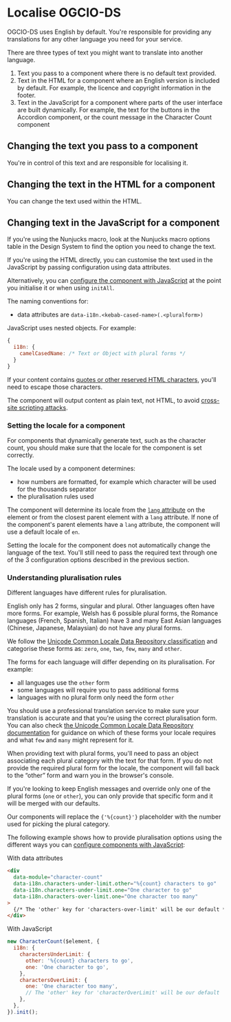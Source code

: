 
<Meta title="Docs/Localise OGCIO-DS" />

# Localise OGCIO-DS

OGCIO-DS uses English by default. You're responsible for providing any translations for any other language you need for your service.

There are three types of text you might want to translate into another language.

1. Text you pass to a component where there is no default text provided.
2. Text in the HTML for a component where an English version is included by default. For example, the licence and copyright information in the footer.
3. Text in the JavaScript for a component where parts of the user interface are built dynamically. For example, the text for the buttons in the Accordion component, or the count message in the Character Count component

## Changing the text you pass to a component

You're in control of this text and are responsible for localising it.

## Changing the text in the HTML for a component

You can change the text used within the HTML.

## Changing text in the JavaScript for a component

If you're using the Nunjucks macro, look at the Nunjucks macro options table in the Design System to find the option you need to change the text.

If you're using the HTML directly, you can customise the text used in the JavaScript by passing configuration using data attributes.

Alternatively, you can [configure the component with JavaScript](/?path=/docs/docs-configure-components-with-javascript--docs) at the point you initialise it or when using `initAll`.

The naming conventions for:

- data attributes are `data-i18n.<kebab-cased-name>(.<pluralform>)`

JavaScript uses nested objects. For example:

```javascript
{
  i18n: {
    camelCasedName: /* Text or Object with plural forms */
  }
}
```

If your content contains [quotes or other reserved HTML characters](https://developer.mozilla.org/en-US/docs/Glossary/Entity#reserved_characters), you'll need to escape those characters.

The component will output content as plain text, not HTML, to avoid [cross-site scripting attacks](https://owasp.org/www-community/attacks/xss/).

### Setting the locale for a component

For components that dynamically generate text, such as the character count, you should make sure that the locale for the component is set correctly.

The locale used by a component determines:

- how numbers are formatted, for example which character will be used for the thousands separator
- the pluralisation rules used

The component will determine its locale from the [`lang` attribute](https://developer.mozilla.org/en-US/docs/Web/HTML/Global_attributes/lang) on the element or from the closest parent element with a `lang` attribute. If none of the component's parent elements have a `lang` attribute, the component will use a default locale of `en`.

Setting the locale for the component does not automatically change the language of the text. You'll still need to pass the required text through one of the 3 configuration options described in the previous section.

<h3 id="pluralisation-rules">Understanding pluralisation rules</h3>

Different languages have different rules for pluralisation.

English only has 2 forms, singular and plural. Other languages often have more forms. For example, Welsh has 6 possible plural forms, the Romance languages (French, Spanish, Italian) have 3 and many East Asian languages (Chinese, Japanese, Malaysian) do not have any plural forms.

We follow the [Unicode Common Locale Data Repository classification](https://cldr.unicode.org/index/cldr-spec/plural-rules) and categorise these forms as: `zero`, `one`, `two`, `few`, `many` and `other`.

The forms for each language will differ depending on its pluralisation. For example:

- all languages use the `other` form
- some languages will require you to pass additional forms
- languages with no plural form only need the form `other`

You should use a professional translation service to make sure your translation is accurate and that you're using the correct pluralisation form. You can also check [the Unicode Common Locale Data Repository documentation](https://unicode-org.github.io/cldr-staging/charts/latest/supplemental/language_plural_rules.html) for guidance on which of these forms your locale requires and what `few` and `many` might represent for it.

When providing text with plural forms, you'll need to pass an object associating each plural category with the text for that form. If you do not provide the required plural form for the locale, the component will fall back to the “other” form and warn you in the browser's console.

If you're looking to keep English messages and override only one of the plural forms (`one` or `other`), you can only provide that specific form and it will be merged with our defaults.

Our components will replace the <code>{'%{count}'}</code> placeholder with the number used for picking the plural category.

The following example shows how to provide pluralisation options using the different ways you can [configure components with JavaScript](/?path=/docs/docs-configure-components-with-javascript--docs):

With data attributes

```html
<div
  data-module="character-count"
  data-i18n.characters-under-limit.other="%{count} characters to go"
  data-i18n.characters-under-limit.one="One character to go"
  data-i18n.characters-over-limit.one="One character too many"
>
  {/* The 'other' key for 'characters-over-limit' will be our default */}
</div>
```

With JavaScript

```javascript
new CharacterCount($element, {
  i18n: {
    charactersUnderLimit: {
      other: '%{count} characters to go',
      one: 'One character to go',
    },
    charactersOverLimit: {
      one: 'One character too many',
      // The 'other' key for 'characterOverLimit' will be our default
    },
  },
}).init();
```
